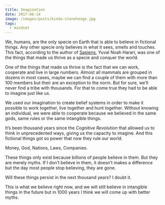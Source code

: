 ```yaml
---
title: Imagination
date: 2017-06-14
image: /images/posts/kinda-stonehenge.jpg
tags:
  - mindset
---
```


We, humans, are the only specie on Earth that is able to believe in fictional things. Any other specie only believes in what it sees, smells and touches. This fact, according to the author of [Sapiens](http://amzn.com/0099590085), Yuval Noah Harari, was one of the things that made us thrive as a specie and conquer the world.

One of the things that made us thrive is the fact that we can work, cooperate and live in large numbers. Almost all mammals are grouped in dozens in most cases, maybe we can find a couple of them with more than 100 members but their are an exception to the norm. But for sure, we’ll never find a tribe with thousands. For that to come true they had to be able to imagine just like us.

We used our imagination to create belief systems in order to make it possible to work together, live together and hunt together. Without knowing an individual, we were able to cooperate because we believed in the same gods, same rules or the same intangible things.

It’s been thousand years since the _Cognitive Revolution_ that allowed us to think in unprecedented ways, giving us the capacity to imagine. And this fictional things got so power that now they rule our world.

Money, God, Nations, Laws, Companies.

These things only exist because billions of people believe in them. But they are merely myths. If I don’t believe in them, it doesn’t makes a difference but the day most people stop believing, they are gone.

Will these things persist in the next thousand years? I doubt it.

This is what we believe right now, and we will still believe in intangible things in the future but in 1000 years I think we will come up with better myths.
